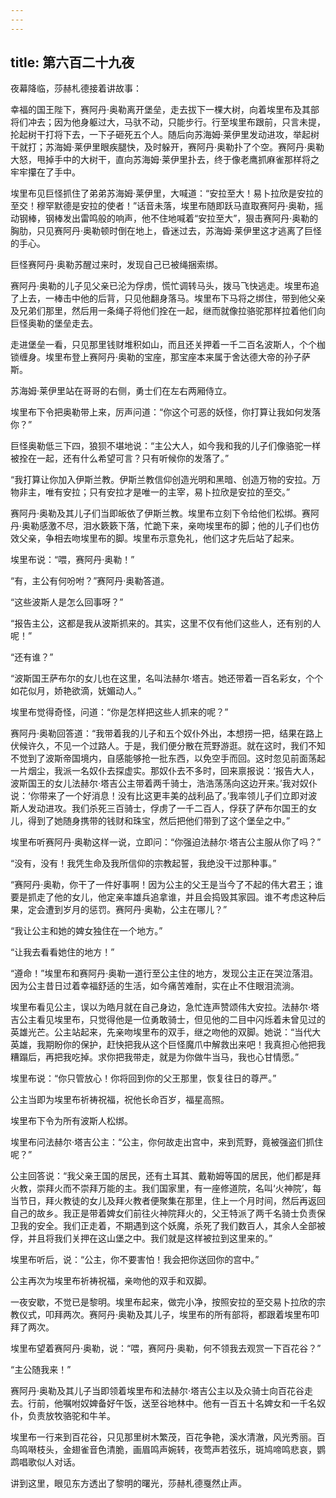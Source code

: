 ```yaml
---
---
---
```

title: 第六百二十九夜
---






夜幕降临，莎赫札德接着讲故事：





幸福的国王陛下，赛阿丹·奥勒离开堡垒，走去拔下一棵大树，向着埃里布及其部将们冲去；因为他身躯过大，马驮不动，只能步行。行至埃里布跟前，只言未提，抡起树干打将下去，一下子砸死五个人。随后向苏海姆·莱伊里发动进攻，举起树干就打；苏海姆·莱伊里眼疾腿快，及时躲开，赛阿丹·奥勒扑了个空。赛阿丹·奥勒大怒，甩掉手中的大树干，直向苏海姆·莱伊里扑去，终于像老鹰抓麻雀那样将之牢牢攥在了手中。

埃里布见巨怪抓住了弟弟苏海姆·莱伊里，大喊道：“安拉至大！易卜拉欣是安拉的至交！穆罕默德是安拉的使者！”话音未落，埃里布随即跃马直取赛阿丹·奥勒，摇动钢棒，钢棒发出雷鸣般的响声，他不住地喊着“安拉至大”，狠击赛阿丹·奥勒的胸肋，只见赛阿丹·奥勒顿时倒在地上，昏迷过去，苏海姆·莱伊里这才逃离了巨怪的手心。

巨怪赛阿丹·奥勒苏醒过来时，发现自己已被绳捆索绑。

赛阿丹·奥勒的儿子见父亲已沦为俘虏，慌忙调转马头，拨马飞快逃走。埃里布追了上去，一棒击中他的后背，只见他翻身落马。埃里布下马将之绑住，带到他父亲及兄弟们那里，然后用一条绳子将他们拴在一起，继而就像拉骆驼那样拉着他们向巨怪奥勒的堡垒走去。

走进堡垒一看，只见那里钱财堆积如山，而且还关押着一千二百名波斯人，个个枷锁缠身。埃里布登上赛阿丹·奥勒的宝座，那宝座本来属于舍达德大帝的孙子萨斯。

苏海姆·莱伊里站在哥哥的右侧，勇士们在左右两厢侍立。

埃里布下令把奥勒带上来，厉声问道：“你这个可恶的妖怪，你打算让我如何发落你？”

巨怪奥勒低三下四，狼狈不堪地说：“主公大人，如今我和我的儿子们像骆驼一样被拴在一起，还有什么希望可言？只有听候你的发落了。”

“我打算让你加入伊斯兰教。伊斯兰教信仰创造光明和黑暗、创造万物的安拉。万物非主，唯有安拉；只有安拉才是唯一的主宰，易卜拉欣是安拉的至交。”

赛阿丹·奥勒及其儿子们当即皈依了伊斯兰教。埃里布立刻下令给他们松绑。赛阿丹·奥勒感激不尽，泪水簌簌下落，忙跪下来，亲吻埃里布的脚；他的儿子们也仿效父亲，争相去吻埃里布的脚。埃里布示意免礼，他们这才先后站了起来。

埃里布说：“喂，赛阿丹·奥勒！”

“有，主公有何吩咐？”赛阿丹·奥勒答道。

“这些波斯人是怎么回事呀？”

“报告主公，这都是我从波斯抓来的。其实，这里不仅有他们这些人，还有别的人呢！”

“还有谁？”

“波斯国王萨布尔的女儿也在这里，名叫法赫尔·塔吉。她还带着一百名彩女，个个如花似月，娇艳欲滴，妩媚动人。”

埃里布觉得奇怪，问道：“你是怎样把这些人抓来的呢？”

赛阿丹·奥勒回答道：“我带着我的儿子和五个奴仆外出，本想捞一把，结果在路上伏候许久，不见一个过路人。于是，我们便分散在荒野游逛。就在这时，我们不知不觉到了波斯帝国境内，自感能够抢一批东西，以免空手而回。这时忽见前面荡起一片烟尘，我派一名奴仆去探虚实。那奴仆去不多时，回来禀报说：‘报告大人，波斯国王的女儿法赫尔·塔吉公主带着两千骑士，浩浩荡荡向这边开来。’我对奴仆说：‘你带来了一个好消息！没有比这更丰美的战利品了。’我率领儿子们立即对波斯人发动进攻。我们杀死三百骑士，俘虏了一千二百人，俘获了萨布尔国王的女儿，得到了她随身携带的钱财和珠宝，然后把他们带到了这个堡垒之中。”

埃里布听赛阿丹·奥勒这样一说，立即问：“你强迫法赫尔·塔吉公主服从你了吗？”

“没有，没有！我凭生命及我所信仰的宗教起誓，我绝没干过那种事。”

“赛阿丹·奥勒，你干了一件好事啊！因为公主的父王是当今了不起的伟大君王；谁要是抓走了他的女儿，他定亲率雄兵追拿谁，并且会捣毁其家园。谁不考虑这种后果，定会遭到岁月的惩罚。赛阿丹·奥勒，公主在哪儿？”

“我让公主和她的婢女独住在一个地方。”

“让我去看看她住的地方！”

“遵命！”埃里布和赛阿丹·奥勒一道行至公主住的地方，发现公主正在哭泣落泪。因为公主昔日过着幸福舒适的生活，如今痛苦难耐，实在止不住眼泪流淌。

埃里布看见公主，误以为皓月就在自己身边，急忙连声赞颂伟大安拉。法赫尔·塔吉公主看见埃里布，只觉得他是一位勇敢骑士，但见他的二目中闪烁着未曾见过的英雄光芒。公主站起来，先亲吻埃里布的双手，继之吻他的双脚。她说：“当代大英雄，我期盼你的保护，赶快把我从这个巨怪魔爪中解救出来吧！我真担心他把我糟蹋后，再把我吃掉。求你把我带走，就是为你做牛当马，我也心甘情愿。”

埃里布说：“你只管放心！你将回到你的父王那里，恢复往日的尊严。”

公主当即为埃里布祈祷祝福，祝他长命百岁，福星高照。

埃里布下令为所有波斯人松绑。

埃里布问法赫尔·塔吉公主：“公主，你何故走出宫中，来到荒野，竟被强盗们抓住呢？”

公主回答说：“我父亲王国的居民，还有土耳其、戴勒姆等国的居民，他们都是拜火教，崇拜火而不崇拜万能的主。我们国家里，有一座修道院，名叫‘火神院’，每当节日，拜火教徒的女儿及拜火教者便聚集在那里，住上一个月时间，然后再返回自己的故乡。我正是带着婢女们前往火神院拜火的，父王特派了两千名骑士负责保卫我的安全。我们正走着，不期遇到这个妖魔，杀死了我们数百人，其余人全部被俘，并且将我们关押在这山堡之中。我们就是这样被拉到这里来的。”





埃里布听后，说：“公主，你不要害怕！我会把你送回你的宫中。”

公主再次为埃里布祈祷祝福，亲吻他的双手和双脚。

一夜安歇，不觉已是黎明。埃里布起来，做完小净，按照安拉的至交易卜拉欣的宗教仪式，叩拜两次。赛阿丹·奥勒及其儿子，埃里布的所有部将，都跟着埃里布叩拜了两次。

埃里布望着赛阿丹·奥勒，说：“喂，赛阿丹·奥勒，何不领我去观赏一下百花谷？”

“主公随我来！”

赛阿丹·奥勒及其儿子当即领着埃里布和法赫尔·塔吉公主以及众骑士向百花谷走去。行前，他嘱咐奴婢备好午饭，送至谷地林中。他有一百五十名婢女和一千名奴仆，负责放牧骆驼和牛羊。

埃里布一行来到百花谷，只见那里树木繁茂，百花争艳，溪水清澈，风光秀丽。百鸟鸣啭枝头，金翅雀音色清脆，画眉鸣声婉转，夜莺声若弦乐，斑鸠啼鸣悲哀，鹦鹉唱歌似人对话。





讲到这里，眼见东方透出了黎明的曙光，莎赫札德戛然止声。
